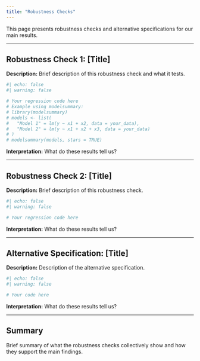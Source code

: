 ```yaml
---
title: "Robustness Checks"
---
```


This page presents robustness checks and alternative specifications for our main results.

---

## Robustness Check 1: [Title]

**Description:** Brief description of this robustness check and what it tests.
```r
#| echo: false
#| warning: false

# Your regression code here
# Example using modelsummary:
# library(modelsummary)
# models <- list(
#   "Model 1" = lm(y ~ x1 + x2, data = your_data),
#   "Model 2" = lm(y ~ x1 + x2 + x3, data = your_data)
# )
# modelsummary(models, stars = TRUE)
```

**Interpretation:** What do these results tell us?

---

## Robustness Check 2: [Title]

**Description:** Brief description of this robustness check.
```r
#| echo: false
#| warning: false

# Your regression code here
```

**Interpretation:** What do these results tell us?

---

## Alternative Specification: [Title]

**Description:** Description of the alternative specification.
```r
#| echo: false
#| warning: false

# Your code here
```

**Interpretation:** What do these results tell us?

---

## Summary

Brief summary of what the robustness checks collectively show and how they support the main findings.
